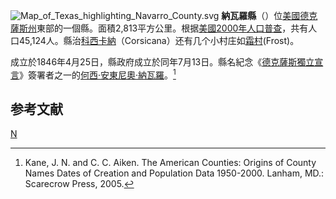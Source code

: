 {{noteTA
|T=zh-hans:纳瓦罗县 (得克萨斯州);zh-hk:納瓦羅縣 (德克薩斯州);zh-tw:納瓦羅郡 (德克薩斯州);
}}
[[File:Map_of_Texas_highlighting_Navarro_County.svg|right]]
'''納瓦羅縣'''（{{lang-en|Navarro County}}）位[[美國|美國]][[德克薩斯州|德克薩斯州]]東部的一個縣。面積2,813平方公里。根据[[美國2000年人口普查|美國2000年人口普查]]，共有人口45,124人。縣治[[科西卡納|科西卡納]]（Corsicana）还有几个小村庄如[[霜村|霜村]](Frost)。

成立於1846年4月25日，縣政府成立於同年7月13日。縣名紀念《[[德克薩斯獨立宣言|德克薩斯獨立宣言]]》簽署者之一的[[何西·安東尼奧·納瓦羅|何西·安東尼奧·納瓦羅]]。<ref>Kane, J. N. and C. C. Aiken. The American Counties: Origins of County Names Dates of Creation and Population Data 1950-2000. Lanham, MD.: Scarecrow Press, 2005.</ref>

==参考文献==
<div class="references-small">
<references />
</div>
{{德克萨斯州}}
{{Texas-stub}}
[[Category:得克萨斯州行政区划|N]]